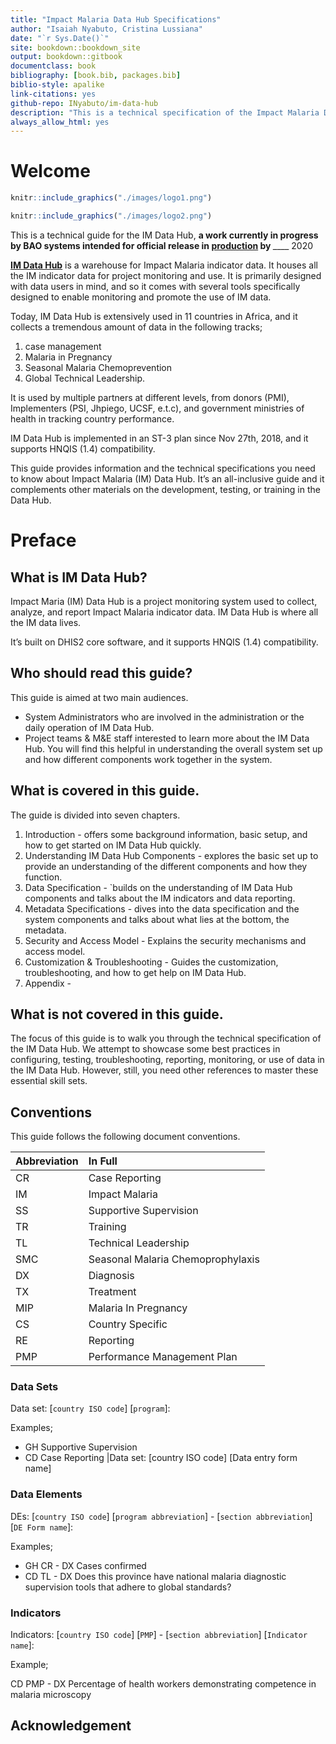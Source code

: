 ```yaml
--- 
title: "Impact Malaria Data Hub Specifications"
author: "Isaiah Nyabuto, Cristina Lussiana"
date: "`r Sys.Date()`"
site: bookdown::bookdown_site
output: bookdown::gitbook
documentclass: book
bibliography: [book.bib, packages.bib]
biblio-style: apalike
link-citations: yes
github-repo: INyabuto/im-data-hub
description: "This is a technical specification of the Impact Malaria Data Hub."
always_allow_html: yes
---
```


# Welcome {-}

```r
knitr::include_graphics("./images/logo1.png")
```

```r
knitr::include_graphics("./images/logo2.png")
```

This is a technical guide for the IM Data Hub, __a work currently in progress by BAO systems intended for official release in [production](imdatahub.org) by ______ 2020


[__IM Data Hub__](imdatahub.org) is a warehouse for Impact Malaria indicator data. It houses all the IM indicator data for project monitoring and use. It is primarily designed with data users in mind, and so it comes with several tools specifically designed to enable monitoring and promote the use of IM data.

Today, IM Data Hub is extensively used in 11 countries in Africa, and it collects a tremendous amount of data in the following tracks; 


1. case management
2. Malaria in Pregnancy
3. Seasonal Malaria Chemoprevention
4. Global Technical Leadership.

It is used by multiple partners at different levels, from donors (PMI), Implementers (PSI, Jhpiego, UCSF, e.t.c), and government ministries of health in tracking country performance.

IM Data Hub is implemented in an ST-3 plan since Nov 27th, 2018, and it supports HNQIS (1.4) compatibility. 

This guide provides information and the technical specifications you need to know about Impact Malaria (IM) Data Hub. It’s an all-inclusive guide and it complements other materials on the development, testing, or training in the Data Hub.

<!--  Start of the preface -->

# Preface {-} 
## What is IM Data Hub? 
Impact Maria (IM) Data Hub is a project monitoring system used to collect, analyze, and report Impact Malaria indicator data. IM Data Hub is where all the IM data lives.


It's built on DHIS2 core software, and it supports HNQIS (1.4) compatibility. 


## Who should read this guide?

This guide is aimed at two main audiences. 

- System Administrators who are involved in the administration or the daily operation of IM Data Hub.
- Project teams & M&E staff interested to learn more about the IM Data Hub. You will find this helpful in understanding the overall system set up and how different components work together in the system.

## What is covered in this guide.

The guide is divided into seven chapters.

1. Introduction - offers some background information, basic setup, and how to get started on IM Data Hub quickly.
2. Understanding IM Data Hub Components - explores the basic set up to provide an understanding of the different components and how they function.
3. Data Specification - `builds on the understanding of IM Data Hub components and talks about the IM indicators and data reporting.
4. Metadata Specifications - dives into the data specification and the system components and talks about what lies at the bottom, the metadata. 
5. Security and Access Model - Explains the security mechanisms and access model.
6. Customization & Troubleshooting - Guides the customization, troubleshooting, and how to get help on IM Data Hub. 
7. Appendix -


## What is not covered in this guide.

The focus of this guide is to walk you through the technical specification of the IM Data Hub. We attempt to showcase some best practices in configuring, testing, troubleshooting, reporting, monitoring, or use of data in the IM Data Hub. However, still, you need other references to master these essential skill sets. 

## Conventions

This guide follows the following document conventions. 


Abbreviation                   |In Full
----------------------------- |:---------------------------
CR                             | Case Reporting
IM                             |Impact Malaria
SS                             |Supportive Supervision
TR                             |Training
TL                             |Technical Leadership
SMC                            |Seasonal Malaria Chemoprophylaxis
DX                             |Diagnosis
TX                             |Treatment
MIP | Malaria In Pregnancy
CS  |Country Specific
RE  |Reporting
PMP |Performance Management Plan

### Data Sets 
Data set: [`country ISO code`] [`program`]: 

Examples;

- GH Supportive Supervision
- CD Case Reporting |Data set: [country ISO code] [Data entry form name]

### Data Elements 

DEs: [`country ISO code`] [`program abbreviation`] - [`section abbreviation`] [`DE Form name`]:

Examples;

- GH CR - DX Cases confirmed 
- CD TL - DX Does this province have national malaria diagnostic supervision tools that adhere to global standards? 


### Indicators 

Indicators: [`country ISO code`] [`PMP`] - [`section abbreviation`] [`Indicator name`]:

Example;

CD PMP - DX Percentage of health workers demonstrating competence in malaria microscopy 

## Acknowledgement






